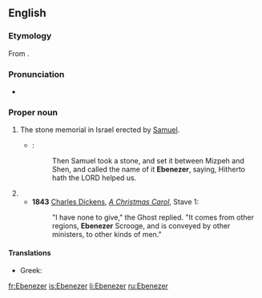==English==
{{wikipedia}}
===Etymology===
From {{etyl|he|en}} {{term|אֶבֶן הָעֵזֶר||stone of help|lang=he|tr=éven-ha`éizer}}.

===Pronunciation===
* {{rhymes|iːzə(r)|lang=en}}

===Proper noun===
{{en-proper noun}}

# {{context|biblical|lang=en}} The stone memorial in Israel erected by  [[Samuel]].
#* {{RQ:Authorized Version|1 Samuel|7|12}}:
#*: Then Samuel took a stone, and set it between Mizpeh and Shen, and called the name of it '''Ebenezer''', saying, Hitherto hath the LORD helped us.
# {{non-gloss definition|{{given name|male|from=Hebrew}} taken up by [[Puritans]] in the 17th century.}}
#* '''1843''' [[w:Charles Dickens|Charles Dickens]], ''[[s:A Christmas Carol|A Christmas Carol]]'', Stave 1:
#*: "I have none to give," the Ghost replied. "It comes from other regions, '''Ebenezer''' Scrooge, and is conveyed by other ministers, to other kinds of men."

====Translations====
{{trans-top|male given name}}
* Greek: {{t|el|Εμπενίζερ|tr=Ebenízer|sc=Grek}}
{{trans-mid}}
{{trans-bottom}}

[[fr:Ebenezer]]
[[is:Ebenezer]]
[[li:Ebenezer]]
[[ru:Ebenezer]]